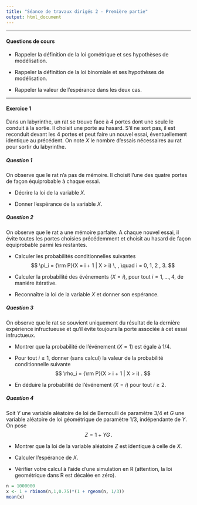 ```yaml
---
title: "Séance de travaux dirigés 2 - Première partie"
output: html_document
---
```


** **

#### Questions de cours 

* Rappeler la définition de la loi gométrique et ses hypothèses de modélisation.

* Rappeler la définition de la loi binomiale et ses hypothèses de modélisation.

* Rappeler la valeur de l'espérance dans les deux cas.


** ** 


#### Exercice 1

Dans un labyrinthe, un rat se trouve face à 4 portes dont une seule le conduit à la sortie. Il choisit une porte au hasard.  S'il ne sort pas, il est reconduit devant les 4 portes et peut faire un nouvel essai, éventuellement identique au précédent. On note $X$ le nombre d'essais nécessaires au rat pour sortir du labyrinthe.

##### Question 1

On observe que le rat n'a pas de mémoire. Il choisit l'une des quatre portes de façon équiprobable à chaque essai. 

* Décrire la loi de la variable $X$. 

* Donner l'espérance de la variable $X$.


##### Question 2


On observe que le rat a une mémoire parfaite. A chaque nouvel essai, il évite toutes les portes choisies précédemment et choisit au hasard de façon équiprobable parmi les restantes. 


* Calculer les probabilités conditionnelles suivantes
$$
\pi_i = {\rm P}(X = i + 1 | X > i) \, , \quad i = 0, 1, 2 , 3.
$$ 

* Calculer la probabilité des événements $(X=i)$, pour tout $i = 1,\dots,4$, de maniére itérative.

* Reconnaître la loi de la variable $X$ et donner son espérance.

##### Question 3
 
On observe que le rat se souvient uniquement du résultat de la dernière expérience  infructueuse et qu'il évite toujours la porte associée à cet essai infructueux. 

* Montrer que la probabilité de l'événement $(X=1)$ est égale à $1/4$.

* Pour tout $i \geq 1$, donner (sans calcul) la valeur de la probabilité conditionnelle suivante
$$
\rho_i = {\rm P}(X > i + 1 | X > i) .
 $$ 
 
* En déduire la probabilité de l'événement $(X=i)$ pour tout $i \geq 2$.

##### Question 4

Soit $Y$ une variable aléatoire de loi de Bernoulli de paramètre $3/4$ et $G$ une variable aléatoire de loi géométrique de paramètre $1/3$, indépendante de $Y$. On pose
$$
Z =  1 + Y G  \, .
$$


* Montrer que la loi de la variable aléatoire $Z$ est identique à celle de $X$.

* Calculer l'espérance de $X$. 

* Vérifier votre calcul à l'aide d'une simulation en R (attention, la loi geométrique dans R est décalée en zéro). 

```r
n = 1000000
x <- 1 + rbinom(n,1,0.75)*(1 + rgeom(n, 1/3))
mean(x)  
```
